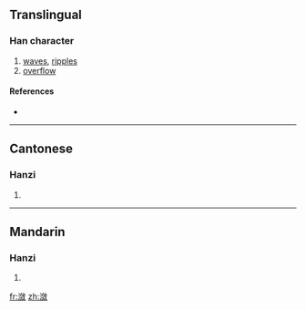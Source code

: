 {{also|瀲}}
==Translingual==

===Han character===
{{Han char|rn=85|rad=水|as=11|sn=14|four=|canj=水人一大 (EOMK)}}

# [[waves]], [[ripples]]
# [[overflow]]

====References====
* {{Han ref|kx=0648.281|hdz=31726.040|uh=6F4B|ud=28491}}

----

==Cantonese==

===Hanzi===
{{yue-hanzi|jyut=|y=lim6|tra=瀲}}

# {{defn|Cantonese}}

----

==Mandarin==

===Hanzi===
{{cmn-hanzi|tra=瀲|pin=[[liàn]] ([[lian4]])|wg=lien<sup>4</sup>}}

# {{defn|Mandarin}}

[[fr:潋]]
[[zh:潋]]